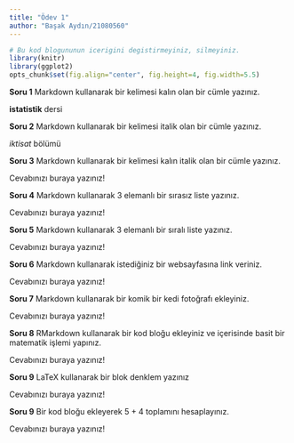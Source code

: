 ```yaml
---
title: "Ödev 1"
author: "Başak Aydın/21080560"
---
```


```r
# Bu kod blogununun icerigini degistirmeyiniz, silmeyiniz.
library(knitr)
library(ggplot2)
opts_chunk$set(fig.align="center", fig.height=4, fig.width=5.5)
```

**Soru 1** Markdown kullanarak bir kelimesi kalın olan bir cümle yazınız.

**istatistik** dersi


**Soru 2** Markdown kullanarak bir kelimesi italik olan bir cümle yazınız.

_iktisat_ bölümü

**Soru 3** Markdown kullanarak bir kelimesi kalın italik olan bir cümle yazınız.

Cevabınızı buraya yazınız!

**Soru 4** Markdown kullanarak 3 elemanlı bir sırasız liste yazınız.

Cevabınızı buraya yazınız!

**Soru 5** Markdown kullanarak 3 elemanlı bir sıralı liste yazınız.

Cevabınızı buraya yazınız!

**Soru 6** Markdown kullanarak istediğiniz bir websayfasına link veriniz.

Cevabınızı buraya yazınız!

**Soru 7** Markdown kullanarak bir komik bir kedi fotoğrafı ekleyiniz.

Cevabınızı buraya yazınız!

**Soru 8** RMarkdown kullanarak bir kod bloğu ekleyiniz ve içerisinde basit bir matematik işlemi yapınız.

Cevabınızı buraya yazınız!

**Soru 9** LaTeX kullanarak bir blok denklem yazınız

Cevabınızı buraya yazınız!

**Soru 9** Bir kod bloğu ekleyerek 5 + 4 toplamını hesaplayınız.

Cevabınızı buraya yazınız!
